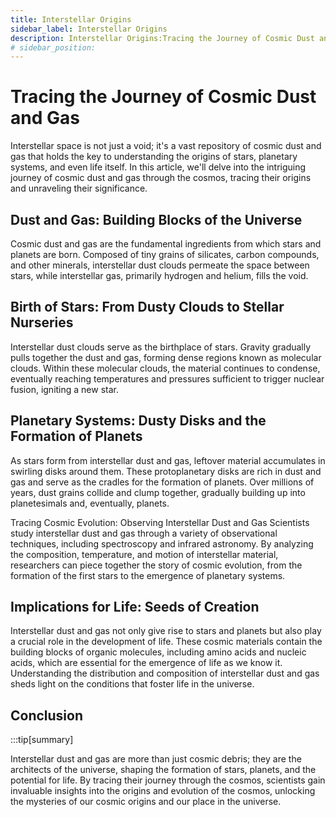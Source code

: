 ```yaml
---
title: Interstellar Origins
sidebar_label: Interstellar Origins
description: Interstellar Origins:Tracing the Journey of Cosmic Dust and Gas
# sidebar_position: 
---
```


# Tracing the Journey of Cosmic Dust and Gas

Interstellar space is not just a void; it's a vast repository of cosmic dust and gas that holds the key to understanding the origins of stars, planetary systems, and even life itself. In this article, we'll delve into the intriguing journey of cosmic dust and gas through the cosmos, tracing their origins and unraveling their significance.

## Dust and Gas: Building Blocks of the Universe

Cosmic dust and gas are the fundamental ingredients from which stars and planets are born. Composed of tiny grains of silicates, carbon compounds, and other minerals, interstellar dust clouds permeate the space between stars, while interstellar gas, primarily hydrogen and helium, fills the void.

## Birth of Stars: From Dusty Clouds to Stellar Nurseries

Interstellar dust clouds serve as the birthplace of stars. Gravity gradually pulls together the dust and gas, forming dense regions known as molecular clouds. Within these molecular clouds, the material continues to condense, eventually reaching temperatures and pressures sufficient to trigger nuclear fusion, igniting a new star.

## Planetary Systems: Dusty Disks and the Formation of Planets

As stars form from interstellar dust and gas, leftover material accumulates in swirling disks around them. These protoplanetary disks are rich in dust and gas and serve as the cradles for the formation of planets. Over millions of years, dust grains collide and clump together, gradually building up into planetesimals and, eventually, planets.

Tracing Cosmic Evolution: Observing Interstellar Dust and Gas
Scientists study interstellar dust and gas through a variety of observational techniques, including spectroscopy and infrared astronomy. By analyzing the composition, temperature, and motion of interstellar material, researchers can piece together the story of cosmic evolution, from the formation of the first stars to the emergence of planetary systems.

## Implications for Life: Seeds of Creation

Interstellar dust and gas not only give rise to stars and planets but also play a crucial role in the development of life. These cosmic materials contain the building blocks of organic molecules, including amino acids and nucleic acids, which are essential for the emergence of life as we know it. Understanding the distribution and composition of interstellar dust and gas sheds light on the conditions that foster life in the universe.

## Conclusion

:::tip[summary]

Interstellar dust and gas are more than just cosmic debris; they are the architects of the universe, shaping the formation of stars, planets, and the potential for life. By tracing their journey through the cosmos, scientists gain invaluable insights into the origins and evolution of the cosmos, unlocking the mysteries of our cosmic origins and our place in the universe.